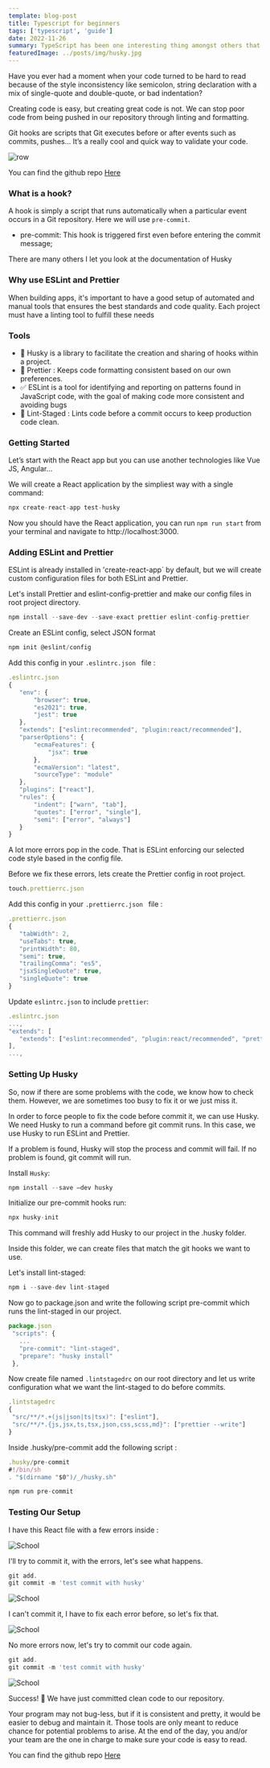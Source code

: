 ```yaml
---
template: blog-post
title: Typescript for beginners
tags: ['typescript', 'guide']
date: 2022-11-26
summary: TypeScript has been one interesting thing amongst others that have happened to the JavaScript language in recent years.
featuredImage: ../posts/img/husky.jpg
---
```


Have you ever had a moment when your code turned to be hard to read because of the style inconsistency like semicolon, string declaration with a mix of single-quote and double-quote, or bad indentation?

Creating code is easy, but creating great code is not.
We can stop poor code from being pushed in our repository through linting and formatting.

Git hooks are scripts that Git executes before or after events such as commits, pushes... It’s a really cool and quick way to validate your code.

<div className="Image__Small">
  <img
    src="https://images.unsplash.com/photo-1532185825713-1e3ecd119b8f?ixlib=rb-1.2.1&ixid=MnwxMjA3fDB8MHxwaG90by1wYWdlfHx8fGVufDB8fHx8&auto=format&fit=crop&w=1470&q=80"
    alt="row"
  />
</div>

You can find the github repo <a target="_blank" href="https://github.com/mansmahamat/commit-hoosks-husky">Here</a>

### What is a hook?

A hook is simply a script that runs automatically when a particular event occurs in a Git repository. Here we will use `pre-commit`.

- pre-commit: This hook is triggered first even before entering the commit message;

There are many others I let you look at the documentation of Husky

### Why use ESLint and Prettier

When building apps, it's important to have a good setup of automated and manual tools that ensures the best standards and code quality. Each project must have a linting tool to fulfill these needs

### Tools

- 🦮 Husky is a library to facilitate the creation and sharing of hooks within a project.
- 🎨 Prettier : Keeps code formatting consistent based on our own preferences.
- ✅ ESLint is a tool for identifying and reporting on patterns found in JavaScript code, with the goal of making code more consistent and avoiding bugs
- 🚧 Lint-Staged : Lints code before a commit occurs to keep production code clean.

### Getting Started

Let’s start with the React app but you can use another technologies like Vue JS, Angular...

We will create a React application by the simpliest way with a single command:

```javascript
npx create-react-app test-husky
```

Now you should have the React application, you can run `npm run start` from your terminal and navigate to http://localhost:3000.

### Adding ESLint and Prettier

ESLint is already installed in 'create-react-app` by default, but we will create custom configuration files for both ESLint and Prettier.

Let's install Prettier and eslint-config-prettier and make our config files in root project directory.

```javascript
npm install --save-dev --save-exact prettier eslint-config-prettier
```

Create an ESLint config, select JSON format

```javascript
npm init @eslint/config
```

Add this config in your `.eslintrc.json ` file :

```javascript
.eslintrc.json
{
   "env": {
       "browser": true,
       "es2021": true,
       "jest": true
   },
   "extends": ["eslint:recommended", "plugin:react/recommended"],
   "parserOptions": {
       "ecmaFeatures": {
           "jsx": true
       },
       "ecmaVersion": "latest",
       "sourceType": "module"
   },
   "plugins": ["react"],
   "rules": {
       "indent": ["warn", "tab"],
       "quotes": ["error", "single"],
       "semi": ["error", "always"]
   }
}
```

A lot more errors pop in the code.
That is ESLint enforcing our selected code style based in the config file.

Before we fix these errors, lets create the Prettier config in root project.

```javascript
touch.prettierrc.json
```

Add this config in your `.prettierrc.json ` file :

```javascript
.prettierrc.json
{
   "tabWidth": 2,
   "useTabs": true,
   "printWidth": 80,
   "semi": true,
   "trailingComma": "es5",
   "jsxSingleQuote": true,
   "singleQuote": true
}
```

Update `eslintrc.json` to include `prettier`:

```javascript
.eslintrc.json
...,
"extends": [
   "extends": ["eslint:recommended", "plugin:react/recommended", "prettier"],
],
...,
```

### Setting Up Husky

So, now if there are some problems with the code, we know how to check them. However, we are sometimes too busy to fix it or we just miss it.

In order to force people to fix the code before commit it, we can use Husky. We need Husky to run a command before git commit runs. In this case, we use Husky to run ESLint and Prettier.

If a problem is found, Husky will stop the process and commit will fail. If no problem is found, git commit will run.

Install `Husky`:

```javascript
npm install --save —dev husky
```

Initialize our pre-commit hooks run:

```javascript
npx husky-init
```

This command will freshly add Husky to our project in the .husky folder.

Inside this folder, we can create files that match the git hooks we want to use.

Let's install lint-staged:

```javascript
npm i --save-dev lint-staged
```

Now go to package.json and write the following script pre-commit which runs the lint-staged in our project.

```javascript
package.json
 "scripts": {
   ...
   "pre-commit": "lint-staged",
   "prepare": "husky install"
 },
```

Now create file named `.lintstagedrc` on our root directory and let us write configuration what we want the lint-staged to do before commits.

```javascript
.lintstagedrc
{
 "src/**/*.+(js|json|ts|tsx)": ["eslint"],
 "src/**/*.{js,jsx,ts,tsx,json,css,scss,md}": ["prettier --write"]
}
```

Inside .husky/pre-commit add the following script :

```javascript
.husky/pre-commit
#!/bin/sh
. "$(dirname "$0")/_/husky.sh"

npm run pre-commit
```

### Testing Our Setup

I have this React file with a few errors inside :

<div className="Image__Small">
  <img src="../posts/img/error-husky.png" alt="School" />
</div>

I'll try to commit it, with the errors, let's see what happens.

```javascript
git add.
git commit -m 'test commit with husky'
```

<div className="Image__Small">
  <img src="../posts/img/error-console-husky.png" alt="School" />
</div>

I can't commit it, I have to fix each error before, so let's fix that.

<div className="Image__Small">
  <img src="../posts/img/final-husky.png" alt="School" />
</div>

No more errors now, let's try to commit our code again.

```javascript
git add.
git commit -m 'test commit with husky'
```

<div className="Image__Small">
  <img src="../posts/img/success-commit.png" alt="School" />
</div>

Success! 🥳 We have just committed clean code to our repository.

Your program may not bug-less, but if it is consistent and pretty, it would be easier to debug and maintain it. Those tools are only meant to reduce chance for potential problems to arise. At the end of the day, you and/or your team are the one in charge to make sure your code is easy to read.

You can find the github repo <a target="_blank" href="https://github.com/mansmahamat/commit-hoosks-husky">Here</a>

